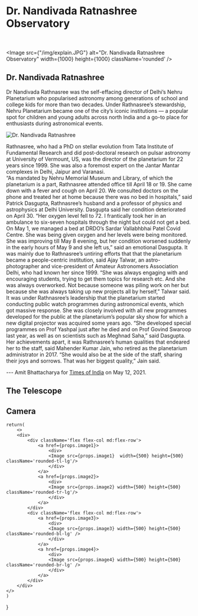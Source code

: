 
# Dr. Nandivada Ratnashree Observatory

<br></br>
<Image 
    src={"/img/explain.JPG"}
    alt="Dr. Nandivada Ratnashree Observatory"
    width={1000}
    height={1000}
    className='rounded'
/>

## Dr. Nandivada Ratnashree

<div className='flex flex-col md:flex-row items-center justify-center'>

<p> Dr Nandivada Rathnasree was the self-effacing director of Delhi’s Nehru Planetarium who popularised astronomy among generations of school and college kids for more than two decades. Under Rathnasree’s stewardship, Nehru Planetarium became one of the city’s iconic institutions — a popular spot for children and young adults across north India and a go-to place for enthusiasts during astronomical events.</p>
<Image
    src="/img/drratnashree.png"
    alt="Dr. Nandivada Ratnashree"
    width={200}
    height={200}
    className='rounded-2xl w-1/2 h-auto m-4'
/>
</div>

Rathnasree, who had a PhD on stellar evolution from Tata Institute of Fundamental Research and did post-doctoral research on pulsar astronomy at University of Vermount, US, was the director of the planetarium for 22 years since 1999. She was also a foremost expert on the Jantar Mantar complexes in Delhi, Jaipur and Varanasi. \
“As mandated by Nehru Memorial Museum and Library, of which the planetarium is a part, Rathnasree attended office till April 18 or 19. She came down with a fever and cough on April 20. We consulted doctors on the phone and treated her at home because there was no bed in hospitals,” said Patrick Dasgupta, Rathnasree’s husband and a professor of physics and astrophysics at Delhi University.
Dasgupta said her condition deteriorated on April 30. “Her oxygen level fell to 72. I frantically took her in an ambulance to six-seven hospitals through the night but could not get a bed. On May 1, we managed a bed at DRDO’s Sardar Vallabhbhai Patel Covid Centre. She was being given oxygen and her levels were being monitored. She was improving till May 8 evening, but her condition worsened suddenly in the early hours of May 9 and she left us,” said an emotional Dasgupta. It was mainly due to Rathnasree’s untiring efforts that that the planetarium became a people-centric institution, said Ajay Talwar, an astro-photographer and vice-president of Amateur Astronomers Association Delhi, who had known her since 1999.
“She was always engaging with and encouraging students, trying to get them topics for research etc. And she was always overworked. Not because someone was piling work on her but because she was always taking up new projects all by herself,” Talwar said. \
It was under Rathnasree’s leadership that the planetarium started conducting public watch programmes during astronomical events, which got massive response. She was closely involved with all new programmes developed for the public at the planetarium’s popular sky show for which a new digital projector was acquired some years ago. “She developed special programmes on Prof Yashpal just after he died and on Prof Govind Swaroop last year, as well as on scientists such as Meghnad Saha,” said Dasgupta.
Her achievements apart, it was Rathnasree’s human qualities that endeared her to the staff, said Mahender Kumar Jain, who retired as the planetarium administrator in 2017. “She would also be at the side of the staff, sharing their joys and sorrows. That was her biggest quality,” Jain said.

--- Amit Bhattacharya for [Times of India](https://timesofindia.indiatimes.com/city/delhi/scientist-who-made-nehru-planetarium-a-city-icon-dies/articleshow/82561452.cms) on May 12, 2021.

## The Telescope



## Camera

    return(
        <>
        <div>
            <div className='flex flex-col md:flex-row'>
                <a href={props.image1}>
                    <div>
                    <Image src={props.image1}  width={500} height={500} className='rounded-tl-lg'/>
                    </div>
                </a>
                <a href={props.image2}>
                    <div>
                    <Image src={props.image2} width={500} height={500} className='rounded-tr-lg'/>
                    </div>
                </a>
            </div>
            <div className='flex flex-col md:flex-row'>
                <a href={props.image3}>
                    <div>
                    <Image src={props.image3} width={500} height={500} className='rounded-bl-lg' />
                    </div>
                </a>
                <a href={props.image4}>
                    <div>
                    <Image src={props.image4} width={500} height={500} className='rounded-br-lg' />
                    </div>
                </a>
            </div>
        </div>
    </>
    )
}

<ImageFourGrid 
    image1= "/img/equipment/ccd0.jpeg" 
    image2= "/img/equipment/ccd1.jpeg"
    image3= "/img/equipment/ccd2.jpeg"
    image4= "/img/equipment/autostar.jpeg"
/>